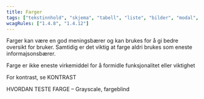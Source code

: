 ```yaml
---
title: Farger
tags: ["tekstinnhold", "skjema", "tabell", "liste", "bilder", "modal", "innlogging", "navigasjon", "animasjon"]
wcagRules: ["1.4.8", "1.4.12"]
---
```



Farger kan være en god meningsbærer og kan brukes for å gi bedre oversikt for bruker. Samtidig er det viktig at farge aldri brukes som eneste informajsonsbærer.

<List>
    <CheckListItem>Farge er ikke eneste virkemiddel for å formidle funksjonalitet eller viktighet</CheckListItem>
</List>

For kontrast, se KONTRAST

HVORDAN TESTE FARGE – Grayscale, fargeblind
